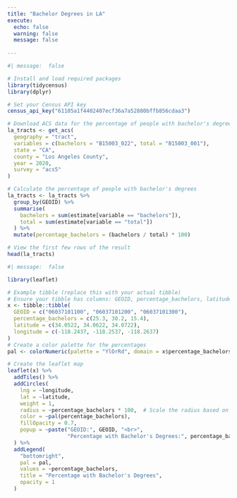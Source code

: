 ```yaml
---
title: "Bachelor Degrees in LA"
execute: 
  echo: false
  warning: false
  message: false
  
---
```


```r
#| message:  false

# Install and load required packages
library(tidycensus)
library(dplyr)

# Set your Census API key
census_api_key("61105a1f4402407ecf36a7a52880bffb856cdaa3")

# Download ACS data for the percentage of people with bachelor's degrees in LA census tracts
la_tracts <- get_acs(
  geography = "tract",
  variables = c(bachelors = "B15003_022", total = "B15003_001"),
  state = "CA",
  county = "Los Angeles County",
  year = 2020,
  survey = "acs5"
)

# Calculate the percentage of people with bachelor's degrees
la_tracts <- la_tracts %>%
  group_by(GEOID) %>%
  summarise(
    bachelors = sum(estimate[variable == "bachelors"]),
    total = sum(estimate[variable == "total"])
  ) %>%
  mutate(percentage_bachelors = (bachelors / total) * 100)

# View the first few rows of the result
head(la_tracts)
```

```r
#| message:  false

library(leaflet)

# Example tibble (replace this with your actual tibble)
# Ensure your tibble has columns: GEOID, percentage_bachelors, latitude, longitude
x <- tibble::tibble(
  GEOID = c("06037101100", "06037101200", "06037101300"),
  percentage_bachelors = c(25.3, 30.2, 15.4),
  latitude = c(34.0522, 34.0622, 34.0722),
  longitude = c(-118.2437, -118.2537, -118.2637)
)
# Create a color palette for the percentages
pal <- colorNumeric(palette = "YlOrRd", domain = x$percentage_bachelors)

# Create the leaflet map
leaflet(x) %>%
  addTiles() %>%
  addCircles(
    lng = ~longitude,
    lat = ~latitude,
    weight = 1,
    radius = ~percentage_bachelors * 100,  # Scale the radius based on the percentage
    color = ~pal(percentage_bachelors),
    fillOpacity = 0.7,
    popup = ~paste("GEOID:", GEOID, "<br>",
                   "Percentage with Bachelor's Degrees:", percentage_bachelors, "%")
  ) %>%
  addLegend(
    "bottomright",
    pal = pal,
    values = ~percentage_bachelors,
    title = "Percentage with Bachelor's Degrees",
    opacity = 1
  )
```

